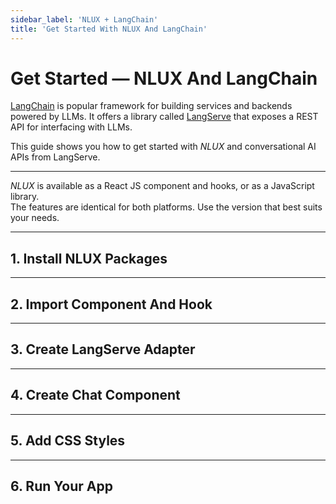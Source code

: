 ```yaml
---
sidebar_label: 'NLUX + LangChain'
title: 'Get Started With NLUX And LangChain'
---
```










# Get Started ― NLUX And LangChain

[LangChain](https://www.langchain.com/) is popular framework for building services and backends powered by LLMs.
It offers a library called [LangServe](https://www.langchain.com/langserve) that exposes a REST API for interfacing
with LLMs.

This guide shows you how to get started with _NLUX_ and conversational AI APIs from LangServe.

---

_NLUX_ is available as a React JS component and hooks, or as a JavaScript library.<br />
The features are identical for both platforms.
Use the version that best suits your needs.

<PlatformSelector reactJs={ReactJs} javascript={JavaScript}/>

---

## 1. Install NLUX Packages

<PlatformSection reactJs={InstallReactJs} javascript={InstallJavaScript}/>

---

## 2. Import Component And Hook

<PlatformSection reactJs={ImportReactJs} javascript={ImportJavaScript}/>

---

## 3. Create LangServe Adapter

<PlatformSection reactJs={CreateAdapterReactJs} javascript={CreateAdapterJavaScript}/>

---

## 4. Create Chat Component

<PlatformSection reactJs={CreateCompReactJs} javascript={CreateCompJavaScript}/>

---

## 5. Add CSS Styles

<PlatformSection reactJs={StyleReactJs} javascript={StyleJavaScript}/>

---

## 6. Run Your App

<PlatformSection reactJs={RunReactJs} javascript={RunJavaScript}/>
